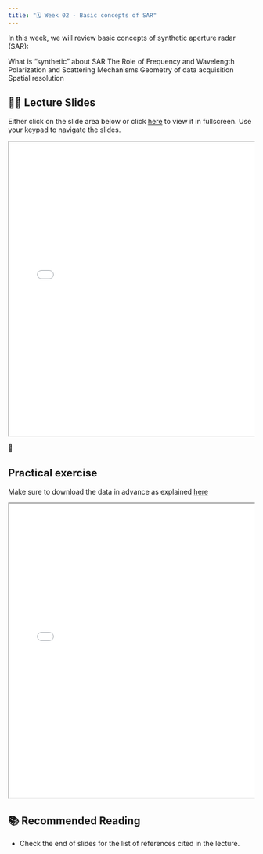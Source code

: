 ```yaml
---
title: "🗓️ Week 02 - Basic concepts of SAR"
---
```


In this  week, we will review  basic concepts of synthetic aperture radar (SAR):

What is "synthetic" about SAR
The Role of Frequency and Wavelength
Polarization and Scattering Mechanisms
Geometry of data acquisition
Spatial resolution

## 👨‍🏫 Lecture Slides 

Either click on the slide area below or click [here](slides.qmd) to view it in fullscreen.
Use your keypad to navigate the slides.

<div class="container" style="position: relative;overflow: hidden;width: 100%;min-height:600px;">
<iframe src="slides.html" style="position=absolute;top: 0;left: 0;bottom: 0;right: 0;width: 100%;min-height:600px;"></iframe>
</div>

🎥 

## Practical exercise

Make sure to download the data in advance as explained [here](lab.qmd) 

<div class="container" style="position: relative;overflow: hidden;width: 100%;min-height:600px;">
<iframe src="lab.html" style="position=absolute;top: 0;left: 0;bottom: 0;right: 0;width: 100%;min-height:600px;"></iframe>
</div>


## 📚 Recommended Reading

- Check the end of slides for the list of references cited in the lecture.


